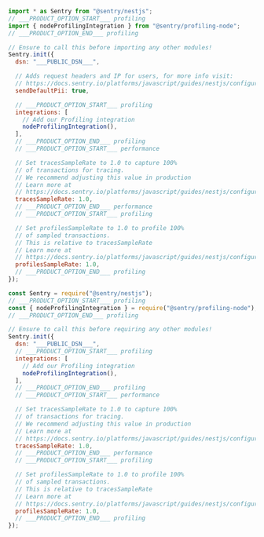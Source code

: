 ```javascript {tabTitle:ESM} {filename: instrument.mjs}
import * as Sentry from "@sentry/nestjs";
// ___PRODUCT_OPTION_START___ profiling
import { nodeProfilingIntegration } from "@sentry/profiling-node";
// ___PRODUCT_OPTION_END___ profiling

// Ensure to call this before importing any other modules!
Sentry.init({
  dsn: "___PUBLIC_DSN___",

  // Adds request headers and IP for users, for more info visit:
  // https://docs.sentry.io/platforms/javascript/guides/nestjs/configuration/options/#sendDefaultPii
  sendDefaultPii: true,

  // ___PRODUCT_OPTION_START___ profiling
  integrations: [
    // Add our Profiling integration
    nodeProfilingIntegration(),
  ],
  // ___PRODUCT_OPTION_END___ profiling
  // ___PRODUCT_OPTION_START___ performance

  // Set tracesSampleRate to 1.0 to capture 100%
  // of transactions for tracing.
  // We recommend adjusting this value in production
  // Learn more at
  // https://docs.sentry.io/platforms/javascript/guides/nestjs/configuration/options/#tracesSampleRate
  tracesSampleRate: 1.0,
  // ___PRODUCT_OPTION_END___ performance
  // ___PRODUCT_OPTION_START___ profiling

  // Set profilesSampleRate to 1.0 to profile 100%
  // of sampled transactions.
  // This is relative to tracesSampleRate
  // Learn more at
  // https://docs.sentry.io/platforms/javascript/guides/nestjs/configuration/options/#profilesSampleRate
  profilesSampleRate: 1.0,
  // ___PRODUCT_OPTION_END___ profiling
});
```

```javascript {tabTitle:CommonJS} {filename: instrument.js}
const Sentry = require("@sentry/nestjs");
// ___PRODUCT_OPTION_START___ profiling
const { nodeProfilingIntegration } = require("@sentry/profiling-node");
// ___PRODUCT_OPTION_END___ profiling

// Ensure to call this before requiring any other modules!
Sentry.init({
  dsn: "___PUBLIC_DSN___",
  // ___PRODUCT_OPTION_START___ profiling
  integrations: [
    // Add our Profiling integration
    nodeProfilingIntegration(),
  ],
  // ___PRODUCT_OPTION_END___ profiling
  // ___PRODUCT_OPTION_START___ performance

  // Set tracesSampleRate to 1.0 to capture 100%
  // of transactions for tracing.
  // We recommend adjusting this value in production
  // Learn more at
  // https://docs.sentry.io/platforms/javascript/guides/nestjs/configuration/options/#tracesSampleRate
  tracesSampleRate: 1.0,
  // ___PRODUCT_OPTION_END___ performance
  // ___PRODUCT_OPTION_START___ profiling

  // Set profilesSampleRate to 1.0 to profile 100%
  // of sampled transactions.
  // This is relative to tracesSampleRate
  // Learn more at
  // https://docs.sentry.io/platforms/javascript/guides/nestjs/configuration/options/#profilesSampleRate
  profilesSampleRate: 1.0,
  // ___PRODUCT_OPTION_END___ profiling
});
```
